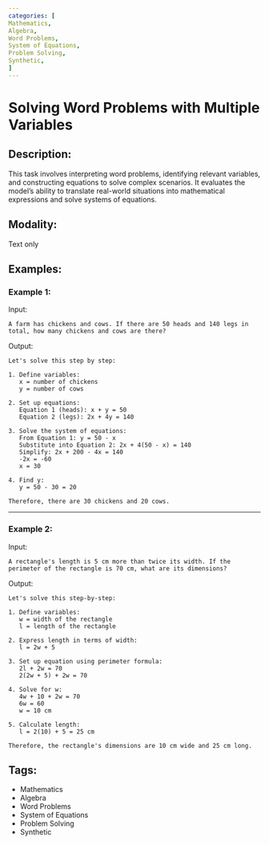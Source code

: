 ```yaml
---
categories: [
Mathematics,
Algebra,
Word Problems,
System of Equations,
Problem Solving,
Synthetic,
]
---
```


# Solving Word Problems with Multiple Variables

## Description:
This task involves interpreting word problems, identifying relevant variables, and constructing equations to solve complex scenarios. It evaluates the model's ability to translate real-world situations into mathematical expressions and solve systems of equations.

## Modality:
Text only

## Examples:

### Example 1:

Input:

```
A farm has chickens and cows. If there are 50 heads and 140 legs in total, how many chickens and cows are there?
```

Output:

```
Let's solve this step by step:

1. Define variables:
   x = number of chickens
   y = number of cows

2. Set up equations:
   Equation 1 (heads): x + y = 50
   Equation 2 (legs): 2x + 4y = 140

3. Solve the system of equations:
   From Equation 1: y = 50 - x
   Substitute into Equation 2: 2x + 4(50 - x) = 140
   Simplify: 2x + 200 - 4x = 140
   -2x = -60
   x = 30

4. Find y:
   y = 50 - 30 = 20

Therefore, there are 30 chickens and 20 cows.
```

---

### Example 2:

Input:

```
A rectangle's length is 5 cm more than twice its width. If the perimeter of the rectangle is 70 cm, what are its dimensions?
```

Output:

```
Let's solve this step-by-step:

1. Define variables:
   w = width of the rectangle
   l = length of the rectangle

2. Express length in terms of width:
   l = 2w + 5

3. Set up equation using perimeter formula:
   2l + 2w = 70
   2(2w + 5) + 2w = 70

4. Solve for w:
   4w + 10 + 2w = 70
   6w = 60
   w = 10 cm

5. Calculate length:
   l = 2(10) + 5 = 25 cm

Therefore, the rectangle's dimensions are 10 cm wide and 25 cm long.
```

## Tags:
- Mathematics
- Algebra
- Word Problems
- System of Equations
- Problem Solving
- Synthetic